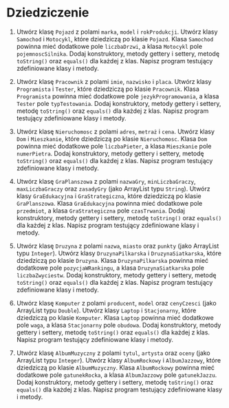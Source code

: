 # Dziedziczenie

1.  Utwórz klasę `Pojazd` z polami `marka`, `model` i `rokProdukcji`. Utwórz klasy `Samochod` i `Motocykl`, które dziedziczą po klasie `Pojazd`. Klasa `Samochod` powinna mieć dodatkowe pole `liczbaDrzwi`, a klasa `Motocykl` pole `pojemnoscSilnika`. Dodaj konstruktory, metody gettery i settery, metodę `toString()` oraz `equals()` dla każdej z klas. Napisz program testujący zdefiniowane klasy i metody.

2.  Utwórz klasę `Pracownik` z polami `imie`, `nazwisko` i `placa`. Utwórz klasy `Programista` i `Tester`, które dziedziczą po klasie `Pracownik`. Klasa `Programista` powinna mieć dodatkowe pole `jezykProgramowania`, a klasa `Tester` pole `typTestowania`. Dodaj konstruktory, metody gettery i settery, metodę `toString()` oraz `equals()` dla każdej z klas. Napisz program testujący zdefiniowane klasy i metody.

3.  Utwórz klasę `Nieruchomosc` z polami `adres`, `metraż` i `cena`. Utwórz klasy `Dom` i `Mieszkanie`, które dziedziczą po klasie `Nieruchomosc`. Klasa `Dom` powinna mieć dodatkowe pole `liczbaPieter`, a klasa `Mieszkanie` pole `numerPietra`. Dodaj konstruktory, metody gettery i settery, metodę `toString()` oraz `equals()` dla każdej z klas. Napisz program testujący zdefiniowane klasy i metody.

4.  Utwórz klasę `GraPlanszowa` z polami `nazwaGry`, `minLiczbaGraczy`, `maxLiczbaGraczy` oraz `zasadyGry` (jako ArrayList typu `String`). Utwórz klasy `GraEdukacyjna` i `GraStrategiczna`, które dziedziczą po klasie `GraPlanszowa`. Klasa `GraEdukacyjna` powinna mieć dodatkowe pole `przedmiot`, a klasa `GraStrategiczna` pole `czasTrwania`. Dodaj konstruktory, metody gettery i settery, metodę `toString()` oraz `equals()` dla każdej z klas. Napisz program testujący zdefiniowane klasy i metody.

5.  Utwórz klasę `Druzyna` z polami `nazwa`, `miasto` oraz `punkty` (jako ArrayList typu `Integer`). Utwórz klasy `DruzynaPilkarska` i `DruzynaSiatkarska`, które dziedziczą po klasie `Druzyna`. Klasa `DruzynaPilkarska` powinna mieć dodatkowe pole `pozycjaWRankingu`, a klasa `DruzynaSiatkarska` pole `liczbaZwyciestw`. Dodaj konstruktory, metody gettery i settery, metodę `toString()` oraz `equals()` dla każdej z klas. Napisz program testujący zdefiniowane klasy i metody.

6.  Utwórz klasę `Komputer` z polami `producent`, `model` oraz `cenyCzesci` (jako ArrayList typu `Double`). Utwórz klasy `Laptop` i `Stacjonarny`, które dziedziczą po klasie `Komputer`. Klasa `Laptop` powinna mieć dodatkowe pole `waga`, a klasa `Stacjonarny` pole `obudowa`. Dodaj konstruktory, metody gettery i settery, metodę `toString()` oraz `equals()` dla każdej z klas. Napisz program testujący zdefiniowane klasy i metody.

7.  Utwórz klasę `AlbumMuzyczny` z polami `tytul`, `artysta` oraz `oceny` (jako ArrayList typu `Integer`). Utwórz klasy `AlbumRockowy` i `AlbumJazzowy`, które dziedziczą po klasie `AlbumMuzyczny`. Klasa `AlbumRockowy` powinna mieć dodatkowe pole `gatunekRocka`, a klasa `AlbumJazzowy` pole `gatunekJazzu`. Dodaj konstruktory, metody gettery i settery, metodę `toString()` oraz `equals()` dla każdej z klas. Napisz program testujący zdefiniowane klasy i metody.

